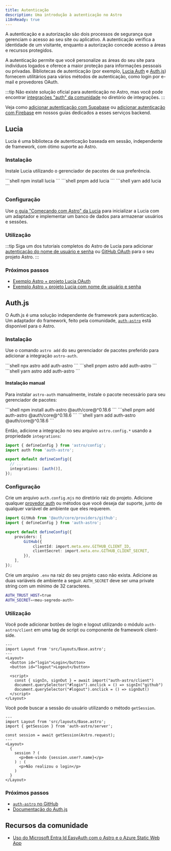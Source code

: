 ```yaml
---
title: Autenticação
description: Uma introdução à autenticação no Astro
i18nReady: true
---
```



A autenticação e a autorização são dois processos de segurança que gerenciam o acesso ao seu site ou aplicativo. A autenticação verifica a identidade de um visitante, enquanto a autorização concede acesso a áreas e recursos protegidos.

A autenticação permite que você personalize as áreas do seu site para indivíduos logados e oferece a maior proteção para informações pessoais ou privadas. Bibliotecas de autenticação (por exemplo, [Lucia Auth](https://lucia-auth.com/) e [Auth.js](https://authjs.dev/)) fornecem utilitários para vários métodos de autenticação, como login por e-mail e provedores OAuth.

:::tip
Não existe solução oficial para autenticação no Astro, mas você pode encontrar [integrações "auth" da comunidade](https://astro.build/integrations/?search=auth) no diretório de integrações.
:::

<ReadMore>Veja como [adicionar autenticação com Supabase](/pt-br/guides/backend/supabase/#adding-authentication-with-supabase) ou [adicionar autenticação com Firebase](/pt-br/guides/backend/google-firebase/#adding-authentication-with-firebase) em nossos guias dedicados a esses serviços backend.</ReadMore>

## Lucia

Lucia é uma biblioteca de autenticação baseada em sessão, independente de framework, com ótimo suporte ao Astro.

### Instalação

Instale Lucia utilizando o gerenciador de pacotes de sua preferência.

<PackageManagerTabs>
  <Fragment slot="npm">
  ```shell
  npm install lucia
  ```
  </Fragment>
  <Fragment slot="pnpm">
  ```shell
  pnpm add lucia
  ```
  </Fragment>
  <Fragment slot="yarn">
  ```shell
  yarn add lucia
  ```
  </Fragment>
</PackageManagerTabs>

### Configuração

Use [o guia "Começando com Astro" da Lucia](https://lucia-auth.com/getting-started/astro) para inicializar a Lucia com um adaptador e implementar um banco de dados para armazenar usuários e sessões.

### Utilização

:::tip
Siga um dos tutoriais completos do Astro de Lucia para adicionar [autenticação do nome de usuário e senha](https://lucia-auth.com/tutorials/username-and-password/astro) ou [GitHub OAuth](https://lucia-auth.com/tutorials/username-and-password/astro) para o seu projeto Astro.
:::

### Próximos passos

- [Exemplo Astro + projeto Lucia OAuth](https://github.com/lucia-auth/examples/tree/main/astro/github-oauth)
- [Exemplo Astro + projeto Lucia com nome de usuário e senha](https://github.com/lucia-auth/examples/tree/main/astro/username-and-password)

## Auth.js

O Auth.js é uma solução independente de framework para autenticação. Um adaptador do framework, feito pela comunidade, [`auth-astro`](https://www.npmjs.com/package/auth-astro) está disponível para o Astro.

### Instalação

Use o comando `astro add` do seu gerenciador de pacotes preferido para adicionar a integração `astro-auth`.

<PackageManagerTabs>
  <Fragment slot="npm">
  ```shell
  npx astro add auth-astro
  ```
  </Fragment>
  <Fragment slot="pnpm">
  ```shell
  pnpm astro add auth-astro
  ```
  </Fragment>
  <Fragment slot="yarn">
  ```shell
  yarn astro add auth-astro
  ```
  </Fragment>
</PackageManagerTabs>

#### Instalação manual

Para instalar `astro-auth` manualmente, instale o pacote necessário para seu gerenciador de pacotes:

<PackageManagerTabs>
  <Fragment slot="npm">
  ```shell
  npm install auth-astro @auth/core@^0.18.6
  ```
  </Fragment>
  <Fragment slot="pnpm">
  ```shell
  pnpm add auth-astro @auth/core@^0.18.6
  ```
  </Fragment>
  <Fragment slot="yarn">
  ```shell
  yarn add auth-astro @auth/core@^0.18.6
  ```
  </Fragment>
</PackageManagerTabs>

Então, adicione a integração no seu arquivo `astro.config.*` usando a propriedade `integrations`:

```ts title="astro.config.mjs" ins={2,6}
import { defineConfig } from 'astro/config';
import auth from 'auth-astro';

export default defineConfig({
  // ...
  integrations: [auth()],
});
```

### Configuração

Crie um arquivo `auth.config.mjs` no diretório raiz do projeto. Adicione qualquer [provedor auth](https://authjs.dev/getting-started/providers) ou métodos que você deseja dar suporte, junto de qualquer variável de ambiente que eles requerem.

```ts title="auth.config.mjs"
import GitHub from '@auth/core/providers/github';
import { defineConfig } from 'auth-astro';

export default defineConfig({
	providers: [
		GitHub({
			clientId: import.meta.env.GITHUB_CLIENT_ID,
			clientSecret: import.meta.env.GITHUB_CLIENT_SECRET,
		}),
	],
});
```

Crie um arquivo `.env` na raiz do seu projeto caso não exista. Adicione as duas variáveis de ambiente a seguir. `AUTH_SECRET`  deve ser uma private string com um mínimo de 32 caracteres.

```sh title=".env"
AUTH_TRUST_HOST=true
AUTH_SECRET=<meu-segredo-auth>
```

### Utilização

Você pode adicionar botões de login e logout utilizando o módulo `auth-astro/client` em uma tag de script ou componente de framework client-side.

```astro title="src/pages/index.astro" {9}
---
import Layout from 'src/layouts/Base.astro';
---
<Layout>
  <button id="login">Login</button>
  <button id="logout">Logout</button>

  <script>
    const { signIn, signOut } = await import("auth-astro/client")
    document.querySelector("#login").onclick = () => signIn("github")
    document.querySelector("#logout").onclick = () => signOut()
  </script>
</Layout>
```

Você pode buscar a sessão do usuário utilizando o método `getSession`.

```astro title="src/pages/index.astro" {3,5}
---
import Layout from 'src/layouts/Base.astro';
import { getSession } from 'auth-astro/server';

const session = await getSession(Astro.request);
---
<Layout>
  {
    session ? (
      <p>Bem-vindo {session.user?.name}</p>
    ) : (
      <p>Não realizou o login</p>
    )
  }
</Layout>
```

### Próximos passos

- [`auth-astro` no GitHub](https://github.com/nowaythatworked/auth-astro?tab=readme-ov-file#auth-astro)
- [Documentação do Auth.js](https://authjs.dev/)

## Recursos da comunidade

- [Uso do Microsoft Entra Id EasyAuth com o Astro e o Azure Static Web App](https://agramont.net/blog/entra-id-easyauth-with-astro/)
